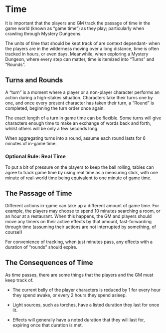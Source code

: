 # Time

It is important that the players and GM track the passage of time in the game world (known as "game time") as they play; particularly when crawling through Mystery Dungeons.

The units of time that should be kept track of are context dependant- when the players are in the wilderness moving over a long distance, time is often tracked in hours, or even days. Meanwhile, when exploring a Mystery Dungeon, where every step can matter, time is itemized into "Turns" and "Rounds".

## Turns and Rounds

A "turn" is a moment where a player or a non-player character performs an action during a high-stakes situation. Characters take their turns one by one, and once every present character has taken their turn, a "Round" is completed, beginning the turn order once again.

The exact length of a turn in game time can be flexible. Some turns will give characters enough time to make an exchange of words back and forth, whilst others will be only a few seconds long.

When aggregating turns into a round, assume each round lasts for 6 minutes of in-game time.

::: {.callout-tip}
### Optional Rule: Real Time

To put a bit of pressure on the players to keep the ball rolling, tables can agree to track game time by using real time as a measuring stick, with one minute of real-world time being equivalent to one minute of game time.
:::

## The Passage of Time

Different actions in-game can take up a different amount of game time. For example, the players may choose to spend 10 minutes searching a room, or an hour at a restaurant. When this happens, the GM and players should move any timers on their active effects by that amount, fast-forwarding through time (assuming their actions are not interrupted by something, of course!)

For convenience of tracking, when just minutes pass, any effects with a duration of "rounds" should expire. 

## The Consequences of Time

As time passes, there are some things that the players and the GM must keep track of.

- The current belly of the player characters is reduced by 1 for every hour they spend awake, or every 2 hours they spend asleep.

- Light sources, such as torches, have a listed duration they last for once lit.

- Effects will generally have a noted duration that they will last for, expiring once that duration is met.

